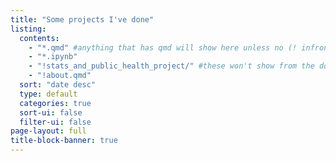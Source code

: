 ```yaml
---
title: "Some projects I've done"
listing:
  contents: 
    - "*.qmd" #anything that has qmd will show here unless no (! infront)
    - "*.ipynb"
    - "!stats_and_public_health_project/" #these won't show from the docs
    - "!about.qmd"
  sort: "date desc"
  type: default
  categories: true
  sort-ui: false
  filter-ui: false
page-layout: full
title-block-banner: true
---
```


